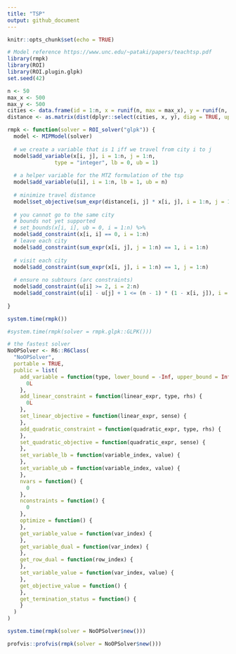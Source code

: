 ```yaml
---
title: "TSP"
output: github_document
---
```


```r
knitr::opts_chunk$set(echo = TRUE)
```

```r
# Model reference https://www.unc.edu/~pataki/papers/teachtsp.pdf
library(rmpk)
library(ROI)
library(ROI.plugin.glpk)
set.seed(42)

n <- 50
max_x <- 500
max_y <- 500
cities <- data.frame(id = 1:n, x = runif(n, max = max_x), y = runif(n, max = max_y))
distance <- as.matrix(dist(dplyr::select(cities, x, y), diag = TRUE, upper = TRUE))

rmpk <- function(solver = ROI_solver("glpk")) {
  model <- MIPModel(solver)
  
  # we create a variable that is 1 iff we travel from city i to j
  model$add_variable(x[i, j], i = 1:n, j = 1:n, 
               type = "integer", lb = 0, ub = 1)
  
  # a helper variable for the MTZ formulation of the tsp
  model$add_variable(u[i], i = 1:n, lb = 1, ub = n)
  
  # minimize travel distance
  model$set_objective(sum_expr(distance[i, j] * x[i, j], i = 1:n, j = 1:n), "min")
  
  # you cannot go to the same city
  # bounds not yet supported
  # set_bounds(x[i, i], ub = 0, i = 1:n) %>%
  model$add_constraint(x[i, i] == 0, i = 1:n)
  # leave each city
  model$add_constraint(sum_expr(x[i, j], j = 1:n) == 1, i = 1:n)
  
  # visit each city
  model$add_constraint(sum_expr(x[i, j], i = 1:n) == 1, j = 1:n)
  
  # ensure no subtours (arc constraints)
  model$add_constraint(u[i] >= 2, i = 2:n)
  model$add_constraint(u[i] - u[j] + 1 <= (n - 1) * (1 - x[i, j]), i = 2:n, j = 2:n)
  
}

system.time(rmpk())
```

```r
#system.time(rmpk(solver = rmpk.glpk::GLPK()))
```

```r
# the fastest solver
NoOPSolver <- R6::R6Class(
  "NoOPSolver",
  portable = TRUE,
  public = list(
    add_variable = function(type, lower_bound = -Inf, upper_bound = Inf) {
      0L
    },
    add_linear_constraint = function(linear_expr, type, rhs) {
      0L
    },
    set_linear_objective = function(linear_expr, sense) {
    },
    add_quadratic_constraint = function(quadratic_expr, type, rhs) {
    },
    set_quadratic_objective = function(quadratic_expr, sense) {
    },
    set_variable_lb = function(variable_index, value) {
    },
    set_variable_ub = function(variable_index, value) {
    },
    nvars = function() {
      0
    },
    nconstraints = function() {
      0
    },
    optimize = function() {
    },
    get_variable_value = function(var_index) {
    },
    get_variable_dual = function(var_index) {
    },
    get_row_dual = function(row_index) {
    },
    set_variable_value = function(var_index, value) {
    },
    get_objective_value = function() {
    },
    get_termination_status = function() {
    }
  )
)
```

```r
system.time(rmpk(solver = NoOPSolver$new()))
```


```r
profvis::profvis(rmpk(solver = NoOPSolver$new()))
```

